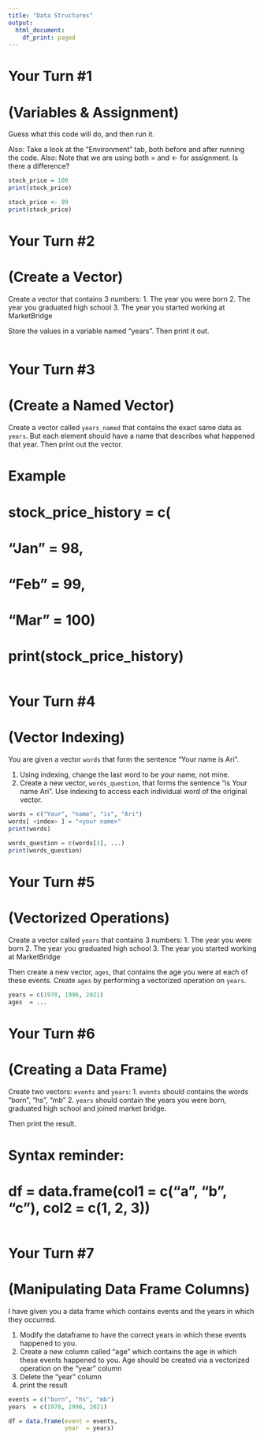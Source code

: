 ```yaml
---
title: "Data Structures"
output:
  html_document:
    df_print: paged
---
```


# Your Turn #1
# (Variables & Assignment)

Guess what this code will do, and then run it.

Also: Take a look at the "Environment" tab, both before and after running the code.
Also: Note that we are using both = and <- for assignment. Is there a difference?

```r
stock_price = 100
print(stock_price)

stock_price <- 99
print(stock_price)
```

# Your Turn #2
# (Create a Vector)

Create a vector that contains 3 numbers:
1. The year you were born
2. The year you graduated high school
3. The year you started working at MarketBridge

Store the values in a variable named "years". Then print it out.
```r

```

# Your Turn #3
# (Create a Named Vector)

Create a vector called `years_named` that contains the exact same data as `years`. But each element should have a name that describes what happened that year. Then print out the vector.

# Example
# stock_price_history = c(
#   "Jan" = 98,
#   "Feb" = 99,
#   "Mar" = 100)
# print(stock_price_history)
```r
```

# Your Turn #4
# (Vector Indexing)

You are given a vector `words` that form the sentence "Your name is Ari".

1. Using indexing, change the last word to be your name, not mine. 
2. Create a new vector, `words_question`, that forms the sentence "is Your name Ari". Use indexing to access each individual word of the original vector.

```r
words = c("Your", "name", "is", "Ari")
words[ <index> ] = "<your name>"
print(words)

words_question = c(words[3], ...)
print(words_question)
```

# Your Turn #5
# (Vectorized Operations)

Create a vector called `years` that contains 3 numbers: 
1. The year you were born
2. The year you graduated high school
3. The year you started working at MarketBridge

Then create a new vector, `ages`, that contains the age you were at each of these events. Create `ages` by performing a vectorized operation on `years`.

```r

years = c(1978, 1996, 2021)
ages  = ...

```

# Your Turn #6
# (Creating a Data Frame)

Create two vectors: `events` and `years`:
1. `events` should contains the words "born", "hs", "mb"
2. `years` should contain the years you were born, graduated high school and joined market bridge.

Then print the result.

# Syntax reminder:
# df = data.frame(col1 = c("a", "b", "c"), col2 = c(1, 2, 3))

```r

```

# Your Turn #7
# (Manipulating Data Frame Columns)

I have given you a data frame which contains events and the years in which they occurred. 

1. Modify the dataframe to have the correct years in which these events happened to you.
2. Create a new column called "age" which contains the age in which these events happened to you. Age should be created via a vectorized operation on the "year" column
3. Delete the "year" column
4. print the result

```r
events = c("born", "hs", "mb")
years  = c(1978, 1996, 2021)

df = data.frame(event = events, 
                year  = years)


```